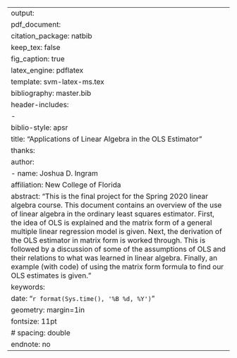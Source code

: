 ---
output: 
  pdf_document:
    citation_package: natbib
    keep_tex: false
    fig_caption: true
    latex_engine: pdflatex
    template: svm-latex-ms.tex
bibliography: master.bib
header-includes:
  -  \usepackage{hyperref}
biblio-style: apsr
title: "Applications of Linear Algebra in the OLS Estimator"
thanks:
author:
- name: Joshua D. Ingram
  affiliation: New College of Florida
abstract: "This is the final project for the Spring 2020 linear algebra course. This document contains an overview of the use of linear algebra in the ordinary least squares estimator. First, the idea of OLS is explained and the matrix form of a general multiple linear regression model is given. Next, the derivation of the OLS estimator in matrix form is worked through. This is followed by a discussion of some of the assumptions of OLS and their relations to what was learned in linear algebra. Finally, an example (with code) of using the matrix form formula to find our OLS estimates is given."
keywords: 
date: "`r format(Sys.time(), '%B %d, %Y')`"
geometry: margin=1in
fontsize: 11pt
# spacing: double
endnote: no
---